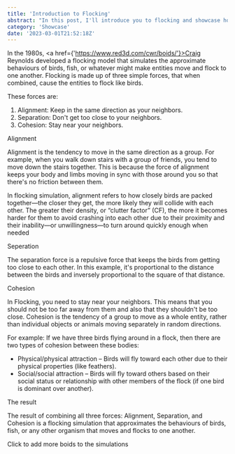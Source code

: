 ```yaml
---
title: 'Introduction to Flocking'
abstract: "In this post, I'll introduce you to flocking and showcase how it works in a simulation."
category: 'Showcase'
date: '2023-03-01T21:52:18Z'
---
```


In the 1980s, <a href={'https://www.red3d.com/cwr/boids/'}>Craig Reynolds</a> developed a flocking
model that simulates the approximate behaviours of birds, fish, or whatever might
make entities move and flock to one another. Flocking is made up of three simple forces,
that when combined, cause the entities to flock like birds.

These forces are:
1. Alignment: Keep in the same direction as your neighbors.
2. Separation: Don&apos;t get too close to your neighbors.
3. Cohesion: Stay near your neighbors.

<Heading slug="alignment" as="h2">Alignment</Heading>

Alignment is the tendency to move in the same direction as a group.
For example, when you walk down stairs with a group of friends, 
you tend to move down the stairs together.
This is because the force of alignment keeps your body and limbs moving in 
sync with those around you so that there&apos;s no friction between them.

In flocking simulation, 
alignment refers to how closely birds are packed together—the closer they get,
the more likely they will collide with each other. 
The greater their density, or “clutter factor” (CF), 
the more it becomes harder for them to avoid crashing 
into each other due to their proximity and their inability—or 
unwillingness—to turn around quickly enough when needed

<Frame height={400} src="//jsfiddle.net/James_buzz/96rugc2p/15/embedded/result/dark/"></Frame>

<Heading slug="seperation" as="h2">Seperation</Heading>

The separation force is a repulsive force that keeps the birds from getting
too close to each other.
In this example, it&apos;s proportional to the distance between the birds and
inversely proportional to the square of that distance.

<Frame height={400} src="//jsfiddle.net/j10max/q6umkfja/5/embedded/result/dark/"></Frame>

<Heading slug="cohesion" as="h2">Cohesion</Heading>

In Flocking, you need to stay near your neighbors.
This means that you should not be too far away from them and also that they 
shouldn't be too close. Cohesion is the tendency of a group to move as a whole entity,
rather than individual objects or animals moving separately in random directions.

For example: If we have three birds flying around in a flock,
then there are two types of cohesion between these bodies:
- Physical/physical attraction – Birds will fly toward each other due to their physical properties (like feathers).
- Social/social attraction – Birds will fly toward others based on their social status or relationship with other members of the flock (if one bird is dominant over another).

<Frame height={400} src="//jsfiddle.net/James_buzz/ogzykf4w/2/embedded/result/dark/"></Frame>

<Heading slug="result" as="h2">The result</Heading>

The result of combining all three forces: Alignment, Separation, and Cohesion is a flocking simulation that approximates the behaviours of birds, fish, or any other organism that moves and flocks to one another.

<Frame height={400} src="//jsfiddle.net/James_buzz/9hs82g3a/45/embedded/result/dark/"></Frame>
<Notice>Click to add more boids to the simulations</Notice>
